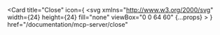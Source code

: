 <Card
  title="Close"
  icon={
    <svg
      xmlns="http://www.w3.org/2000/svg"
      width={24}
      height={24}
      fill="none"
      viewBox="0 0 64 60"
      {...props}
    >
      <g clipPath="url(#a)">
        <path
          fill="#4EC375"
          d="M32 47C14.06 47 0 39.53 0 30c0-9.53 14.06-17 32-17 17.94 0 32 7.47 32 17 0 9.53-14.06 17-32 17Zm0-29C19.23 18 5 22.93 5 30s14.23 12 27 12 27-4.93 27-12-14.23-12-27-12Z"
        />
        <path
          fill="#1463FF"
          d="M42.83 59.04c-8.02 0-18.28-7.93-25.56-20.54-4.13-7.15-6.64-14.7-7.08-21.27-.48-7.2 1.58-12.5 5.8-14.94C20.21-.15 25.84.72 31.83 4.73 37.3 8.4 42.58 14.35 46.71 21.5c8.97 15.54 9.53 31.45 1.28 36.21-1.56.9-3.3 1.33-5.17 1.33h.01ZM21.25 5.94c-1.04 0-1.97.22-2.75.68-2.45 1.41-3.66 5.16-3.32 10.28.39 5.82 2.67 12.61 6.42 19.11 6.38 11.06 17.77 20.92 23.89 17.38 6.12-3.54 3.28-18.32-3.11-29.38-3.75-6.5-8.49-11.87-13.33-15.11-2.9-1.94-5.6-2.94-7.81-2.94l.01-.02Z"
        />
        <path
          fill="#FFBC00"
          d="M21.24 59.07c-1.91 0-3.67-.45-5.24-1.36-4.22-2.44-6.29-7.74-5.8-14.94.44-6.57 2.95-14.12 7.08-21.27C26.25 5.96 39.75-2.48 48 2.29s7.69 20.67-1.28 36.21c-4.13 7.15-9.41 13.1-14.88 16.77-3.76 2.52-7.38 3.8-10.6 3.8ZM42.62 5.89C36.26 5.89 27.09 14.5 21.6 24c-3.75 6.5-6.03 13.28-6.42 19.11-.34 5.12.87 8.86 3.32 10.28 2.45 1.41 6.29.59 10.56-2.27 4.85-3.25 9.58-8.62 13.33-15.11 6.38-11.06 9.23-25.85 3.11-29.38-.86-.5-1.83-.73-2.88-.73v-.01Z"
        />
        <path
          fill="#4EC375"
          d="M32 42C19.23 42 5 37.07 5 30H0c0 9.53 14.06 17 32 17v-5Z"
        />
        <path
          fill="#1463FF"
          d="M33.15 12.15a34.252 34.252 0 0 0-4.09-3.27c-1.36-.91-2.68-1.62-3.92-2.11l1.66-4.72c1.64.63 3.33 1.52 5.05 2.68 1.81 1.22 3.61 2.68 5.35 4.36l-4.04 3.06h-.01ZM37.16 52.48c-2.16-1.16-4.41-2.89-6.59-4.98l-3.83 3.33c2.24 2.17 4.54 3.95 6.82 5.29l3.61-3.64h-.01Z"
        />
        <path
          fill="#4EC375"
          d="M55.04 23.89C49.92 20.25 40.63 18 32 18v-5c10.05 0 18.88 2.34 24.71 6.08l-1.67 4.81Z"
        />
      </g>
      <defs>
        <clipPath id="a">
          <path fill="#fff" d="M0 0h64v60H0z" />
        </clipPath>
      </defs>
    </svg>
  }
  href="/documentation/mcp-server/close"
></Card> 